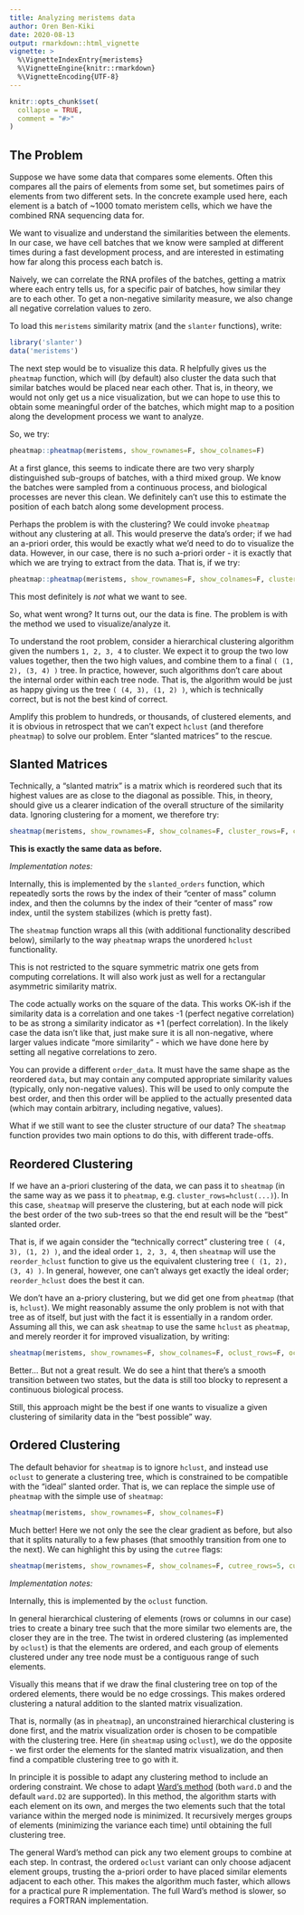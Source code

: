 ```yaml
---
title: Analyzing meristems data
author: Oren Ben-Kiki
date: 2020-08-13
output: rmarkdown::html_vignette
vignette: >
  %\VignetteIndexEntry{meristems}
  %\VignetteEngine{knitr::rmarkdown}
  %\VignetteEncoding{UTF-8}
---
```


```r
knitr::opts_chunk$set(
  collapse = TRUE,
  comment = "#>"
)
```

## The Problem

Suppose we have some data that compares some elements. Often this compares all the pairs of elements
from some set, but sometimes pairs of elements from two different sets. In the concrete example used
here, each element is a batch of ~1000 tomato meristem cells, which we have the combined RNA
sequencing data for.

We want to visualize and understand the similarities between the elements. In our case, we have cell
batches that we know were sampled at different times during a fast development process, and are
interested in estimating how far along this process each batch is.

Naively, we can correlate the RNA profiles of the batches, getting a matrix where each entry tells
us, for a specific pair of batches, how similar they are to each other. To get a non-negative
similarity measure, we also change all negative correlation values to zero.

To load this `meristems` similarity matrix (and the `slanter` functions), write:

```r
library('slanter')
data('meristems')
```

The next step would be to visualize this data. R helpfully gives us the `pheatmap` function, which
will (by default) also cluster the data such that similar batches would be placed near each other.
That is, in theory, we would not only get us a nice visualization, but we can hope to use this to
obtain some meaningful order of the batches, which might map to a position along the development
process we want to analyze.

So, we try:

```r
pheatmap::pheatmap(meristems, show_rownames=F, show_colnames=F)
```

At a first glance, this seems to indicate there are two very sharply distinguished sub-groups of
batches, with a third mixed group. We know the batches were sampled from a continuous process, and
biological processes are never this clean. We definitely can't use this to estimate the position of
each batch along some development process.

Perhaps the problem is with the clustering? We could invoke `pheatmap` without any clustering at
all. This would preserve the data's order; if we had an a-priori order, this would be exactly what
we'd need to do to visualize the data. However, in our case, there is no such a-priori order - it is
exactly that which we are trying to extract from the data. That is, if we try:

```r
pheatmap::pheatmap(meristems, show_rownames=F, show_colnames=F, cluster_rows=F, cluster_cols=F)
```

This most definitely is *not* what we want to see.

So, what went wrong? It turns out, our the data is fine. The problem is with the method we used to
visualize/analyze it.

To understand the root problem, consider a hierarchical clustering algorithm given the numbers `1,
2, 3, 4` to cluster. We expect it to group the two low values together, then the two high values,
and combine them to a final `( (1, 2), (3, 4) )` tree. In practice, however, such algorithms don't
care about the internal order within each tree node. That is, the algorithm would be just as happy
giving us the tree `( (4, 3), (1, 2) )`, which is technically correct, but is not the best kind of
correct.

Amplify this problem to hundreds, or thousands, of clustered elements, and it is obvious in
retrospect that we can't expect `hclust` (and therefore `pheatmap`) to solve our problem. Enter
"slanted matrices" to the rescue.

## Slanted Matrices

Technically, a "slanted matrix" is a matrix which is reordered such that its highest values are as
close to the diagonal as possible. This, in theory, should give us a clearer indication of the
overall structure of the similarity data. Ignoring clustering for a moment, we therefore try:

```r
sheatmap(meristems, show_rownames=F, show_colnames=F, cluster_rows=F, cluster_cols=F)
```

**This is exactly the same data as before.**

*Implementation notes:*

  Internally, this is implemented by the `slanted_orders` function, which repeatedly sorts the rows
  by the index of their "center of mass" column index, and then the columns by the index of their
  "center of mass" row index, until the system stabilizes (which is pretty fast).

  The `sheatmap` function wraps all this (with additional functionality described below), similarly
  to the way `pheatmap` wraps the unordered `hclust` functionality.

  This is not restricted to the square symmetric matrix one gets from computing correlations. It
  will also work just as well for a rectangular asymmetric similarity matrix.

  The code actually works on the square of the data. This works OK-ish if the similarity data
  is a correlation and one takes -1 (perfect negative correlation) to be as strong a similarity
  indicator as +1 (perfect correlation). In the likely case the data isn't like that, just make sure
  it is all non-negative, where larger values indicate "more similarity" - which we have done here
  by setting all negative correlations to zero.

  You can provide a different `order_data`. It must have the same shape as the reordered `data`, but
  may contain any computed appropriate similarity values (typically, only non-negative values). This
  will be used to only compute the best order, and then this order will be applied to the actually
  presented data (which may contain arbitrary, including negative, values).

What if we still want to see the cluster structure of our data? The `sheatmap` function provides two
main options to do this, with different trade-offs.

## Reordered Clustering

If we have an a-priori clustering of the data, we can pass it to `sheatmap` (in the same way as we
pass it to `pheatmap`, e.g. `cluster_rows=hclust(...)`). In this case, `sheatmap` will preserve the
clustering, but at each node will pick the best order of the two sub-trees so that the end result
will be the "best" slanted order.

That is, if we again consider the "technically correct" clustering tree `( (4, 3), (1, 2) )`, and
the ideal order `1, 2, 3, 4`, then `sheatmap` will use the `reorder_hclust` function to give us the
equivalent clustering tree `( (1, 2), (3, 4) )`. In general, however, one can't always get exactly
the ideal order; `reorder_hclust` does the best it can.

We don't have an a-priory clustering, but we did get one from `pheatmap` (that is, `hclust`). We
might reasonably assume the only problem is not with that tree as of itself, but just with the fact
it is essentially in a random order. Assuming all this, we can ask `sheatmap` to use the same
`hclust` as `pheatmap`, and merely reorder it for improved visualization, by writing:

```r
sheatmap(meristems, show_rownames=F, show_colnames=F, oclust_rows=F, oclust_cols=F)
```

Better... But not a great result. We do see a hint that there's a smooth transition between two
states, but the data is still too blocky to represent a continuous biological process.

Still, this approach might be the best if one wants to visualize a given clustering of similarity
data in the "best possible" way.

## Ordered Clustering

The default behavior for `sheatmap` is to ignore `hclust`, and instead use `oclust` to generate a
clustering tree, which is constrained to be compatible with the "ideal" slanted order. That is, we
can replace the simple use of `pheatmap` with the simple use of `sheatmap`:

```r
sheatmap(meristems, show_rownames=F, show_colnames=F)
```

Much better! Here we not only the see the clear gradient as before, but also that it splits
naturally to a few phases (that smoothly transition from one to the next). We can highlight this by
using the `cutree` flags:

```r
sheatmap(meristems, show_rownames=F, show_colnames=F, cutree_rows=5, cutree_cols=5)
```

*Implementation notes:*

Internally, this is implemented by the `oclust` function.

In general hierarchical clustering of elements (rows or columns in our case) tries to create a
binary tree such that the more similar two elements are, the closer they are in the tree. The twist
in ordered clustering (as implemented by `oclust`) is that the elements are ordered, and each group
of elements clustered under any tree node must be a contiguous range of such elements.

Visually this means that if we draw the final clustering tree on top of the ordered elements, there
would be no edge crossings. This makes ordered clustering a natural addition to the slanted matrix
visualization.

That is, normally (as in `pheatmap`), an unconstrained hierarchical clustering is done first, and
the matrix visualization order is chosen to be compatible with the clustering tree. Here (in
`sheatmap` using `oclust`), we do the opposite - we first order the elements for the slanted matrix
visualization, and then find a compatible clustering tree to go with it.

In principle it is possible to adapt any clustering method to include an ordering constraint. We
chose to adapt [Ward's method](https://en.wikipedia.org/wiki/Ward%27s_method) (both `ward.D` and the
default `ward.D2` are supported). In this method, the algorithm starts with each element on its own,
and merges the two elements such that the total variance within the merged node is minimized. It
recursively merges groups of elements (minimizing the variance each time) until obtaining the full
clustering tree.

The general Ward's method can pick any two element groups to combine at each step. In contrast, the
ordered `oclust` variant can only choose adjacent element groups, trusting the a-priori order to
have placed similar elements adjacent to each other. This makes the algorithm much faster, which
allows for a practical pure R implementation. The full Ward's method is slower, so requires a
FORTRAN implementation.
